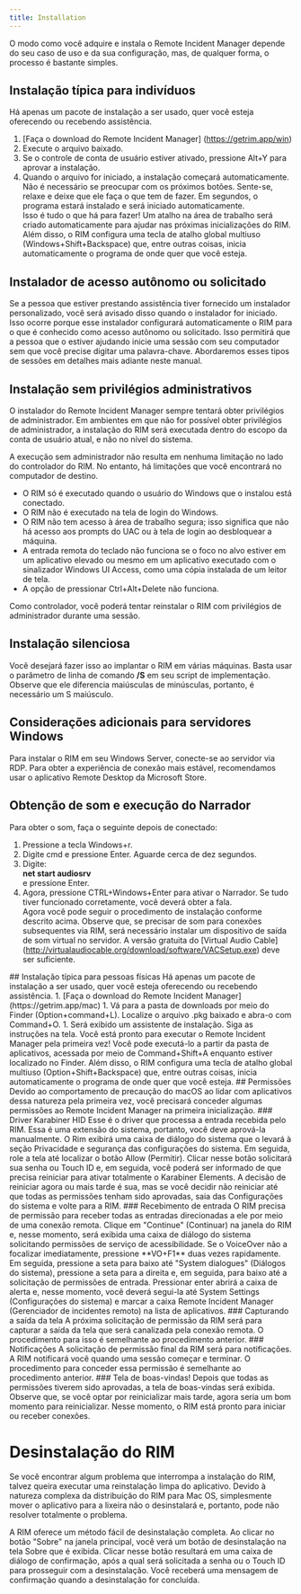 ```yaml
---
title: Installation
---
```



O modo como você adquire e instala o Remote Incident Manager depende do seu caso de uso e da sua configuração, mas, de qualquer forma, o processo é bastante simples.
<Windows>
## Instalação típica para indivíduos
Há apenas um pacote de instalação a ser usado, quer você esteja oferecendo ou recebendo assistência.
1. [Faça o download do Remote Incident Manager] (https://getrim.app/win)
1. Execute o arquivo baixado.
1. Se o controle de conta de usuário estiver ativado, pressione Alt+Y para aprovar a instalação.
1. Quando o arquivo for iniciado, a instalação começará automaticamente. Não é necessário se preocupar com os próximos botões. Sente-se, relaxe e deixe que ele faça o que tem de fazer. Em segundos, o programa estará instalado e será iniciado automaticamente.  
Isso é tudo o que há para fazer! Um atalho na área de trabalho será criado automaticamente para ajudar nas próximas inicializações do RIM. Além disso, o RIM configura uma tecla de atalho global multiuso (Windows+Shift+Backspace) que, entre outras coisas, inicia automaticamente o programa de onde quer que você esteja.
## Instalador de acesso autônomo ou solicitado
Se a pessoa que estiver prestando assistência tiver fornecido um instalador personalizado, você será avisado disso quando o instalador for iniciado. Isso ocorre porque esse instalador configurará automaticamente o RIM para o que é conhecido como acesso autônomo ou solicitado. Isso permitirá que a pessoa que o estiver ajudando inicie uma sessão com seu computador sem que você precise digitar uma palavra-chave. Abordaremos esses tipos de sessões em detalhes mais adiante neste manual.

## Instalação sem privilégios administrativos

O instalador do Remote Incident Manager sempre tentará obter privilégios de administrador. Em ambientes em que não for possível obter privilégios de administrador, a instalação do RIM será executada dentro do escopo da conta de usuário atual, e não no nível do sistema.

A execução sem administrador não resulta em nenhuma limitação no lado do controlador do RIM. No entanto, há limitações que você encontrará no computador de destino.

* O RIM só é executado quando o usuário do Windows que o instalou está conectado. 
* O RIM não é executado na tela de login do Windows. 
* O RIM não tem acesso à área de trabalho segura; isso significa que não há acesso aos prompts do UAC ou à tela de login ao desbloquear a máquina. 
* A entrada remota do teclado não funciona se o foco no alvo estiver em um aplicativo elevado ou mesmo em um aplicativo executado com o sinalizador Windows UI Access, como uma cópia instalada de um leitor de tela. 
* A opção de pressionar Ctrl+Alt+Delete não funciona. 

Como controlador, você poderá tentar reinstalar o RIM com privilégios de administrador durante uma sessão.

## Instalação silenciosa
Você desejará fazer isso ao implantar o RIM em várias máquinas. Basta usar o parâmetro de linha de comando **/S** em seu script de implementação. Observe que ele diferencia maiúsculas de minúsculas, portanto, é necessário um S maiúsculo.
## Considerações adicionais para servidores Windows
Para instalar o RIM em seu Windows Server, conecte-se ao servidor via RDP. Para obter a experiência de conexão mais estável, recomendamos usar o aplicativo Remote Desktop da Microsoft Store.
## Obtenção de som e execução do Narrador
Para obter o som, faça o seguinte depois de conectado:
1. Pressione a tecla Windows+r.
1. Digite cmd e pressione Enter. Aguarde cerca de dez segundos.
1. Digite:  
**net start audiosrv**  
e pressione Enter.
1. Agora, pressione CTRL+Windows+Enter para ativar o Narrador. Se tudo tiver funcionado corretamente, você deverá obter a fala.  
Agora você pode seguir o procedimento de instalação conforme descrito acima.
Observe que, se precisar de som para conexões subsequentes via RIM, será necessário instalar um dispositivo de saída de som virtual no servidor. A versão gratuita do [Virtual Audio Cable] (http://virtualaudiocable.org/download/software/VACSetup.exe) deve ser suficiente.
</Windows>
<MacOS>
## Instalação típica para pessoas físicas
Há apenas um pacote de instalação a ser usado, quer você esteja oferecendo ou recebendo assistência.
1. [Faça o download do Remote Incident Manager] (https://getrim.app/mac)
1. Vá para a pasta de downloads por meio do Finder (Option+command+L). Localize o arquivo .pkg baixado e abra-o com Command+O.
1. Será exibido um assistente de instalação. Siga as instruções na tela.  
Você está pronto para executar o Remote Incident Manager pela primeira vez! Você pode executá-lo a partir da pasta de aplicativos, acessada por meio de Command+Shift+A enquanto estiver localizado no Finder. Além disso, o RIM configura uma tecla de atalho global multiuso (Option+Shift+Backspace) que, entre outras coisas, inicia automaticamente o programa de onde quer que você esteja.
## Permissões
Devido ao comportamento de precaução do macOS ao lidar com aplicativos dessa natureza pela primeira vez, você precisará conceder algumas permissões ao Remote Incident Manager na primeira inicialização.
### Driver Karabiner HID
Esse é o driver que processa a entrada recebida pelo RIM. Essa é uma extensão do sistema, portanto, você deve aprová-la manualmente. O Rim exibirá uma caixa de diálogo do sistema que o levará à seção Privacidade e segurança das configurações do sistema. Em seguida, role a tela até localizar o botão Allow (Permitir). Clicar nesse botão solicitará sua senha ou Touch ID e, em seguida, você poderá ser informado de que precisa reiniciar para ativar totalmente o Karabiner Elements. A decisão de reiniciar agora ou mais tarde é sua, mas se você decidir não reiniciar até que todas as permissões tenham sido aprovadas, saia das Configurações do sistema e volte para a RIM.
### Recebimento de entrada
O RIM precisa de permissão para receber todas as entradas direcionadas a ele por meio de uma conexão remota.  
Clique em "Continue" (Continuar) na janela do RIM e, nesse momento, será exibida uma caixa de diálogo do sistema solicitando permissões de serviço de acessibilidade. Se o VoiceOver não a focalizar imediatamente, pressione **VO+F1** duas vezes rapidamente. Em seguida, pressione a seta para baixo até "System dialogues" (Diálogos do sistema), pressione a seta para a direita e, em seguida, para baixo até a solicitação de permissões de entrada. Pressionar enter abrirá a caixa de alerta e, nesse momento, você deverá segui-la até System Settings (Configurações do sistema) e marcar a caixa Remote Incident Manager (Gerenciador de incidentes remoto) na lista de aplicativos.
### Capturando a saída da tela
A próxima solicitação de permissão da RIM será para capturar a saída da tela que será canalizada pela conexão remota. O procedimento para isso é semelhante ao procedimento anterior.
### Notificações
A solicitação de permissão final da RIM será para notificações. A RIM notificará você quando uma sessão começar e terminar. O procedimento para conceder essa permissão é semelhante ao procedimento anterior.
### Tela de boas-vindas!
Depois que todas as permissões tiverem sido aprovadas, a tela de boas-vindas será exibida. Observe que, se você optar por reinicializar mais tarde, agora seria um bom momento para reinicializar. Nesse momento, o RIM está pronto para iniciar ou receber conexões.

# Desinstalação do RIM

Se você encontrar algum problema que interrompa a instalação do RIM, talvez queira executar uma reinstalação limpa do aplicativo. Devido à natureza complexa da distribuição do RIM para Mac OS, simplesmente mover o aplicativo para a lixeira não o desinstalará e, portanto, pode não resolver totalmente o problema.

A RIM oferece um método fácil de desinstalação completa. Ao clicar no botão "Sobre" na janela principal, você verá um botão de desinstalação na tela Sobre que é exibida. Clicar nesse botão resultará em uma caixa de diálogo de confirmação, após a qual será solicitada a senha ou o Touch ID para prosseguir com a desinstalação. Você receberá uma mensagem de confirmação quando a desinstalação for concluída.
</MacOS>
